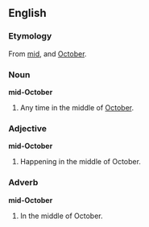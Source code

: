 ==English==
===Etymology===
From [[mid]], and [[October]].

===Noun===
'''mid-October'''

# Any time in the middle of [[October]].

===Adjective===
'''mid-October'''

#Happening in the middle of October.

===Adverb===
'''mid-October'''

#In the middle of October.